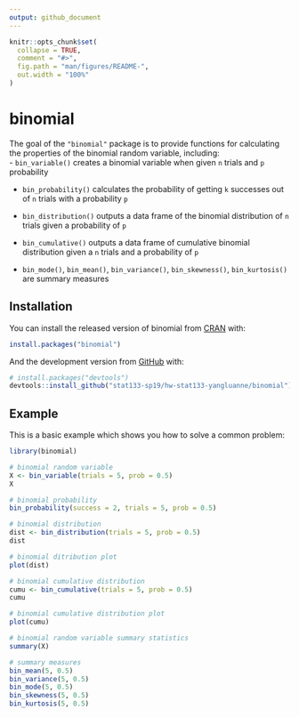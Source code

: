 ```yaml
---
output: github_document
---
```


<!-- README.md is generated from README.Rmd. Please edit that file -->

```r
knitr::opts_chunk$set(
  collapse = TRUE,
  comment = "#>",
  fig.path = "man/figures/README-",
  out.width = "100%"
)
```  

# binomial

The goal of the `"binomial"` package is to provide functions for calculating the properties of the binomial random variable, including:  
- `bin_variable()` creates a binomial variable when given `n` trials and `p` probability  

- `bin_probability()` calculates the probability of getting `k` successes out of `n` trials with a probability `p`  

- `bin_distribution()` outputs a data frame of the binomial distribution of `n` trials given a probability of `p`  

- `bin_cumulative()` outputs a data frame of cumulative binomial distribution given a `n` trials and a probability of `p`  

- `bin_mode()`, `bin_mean()`, `bin_variance()`, `bin_skewness()`, `bin_kurtosis()` are summary measures

## Installation

You can install the released version of binomial from [CRAN](https://CRAN.R-project.org) with:

``` r
install.packages("binomial")
```

And the development version from [GitHub](https://github.com/) with:

``` r
# install.packages("devtools")
devtools::install_github("stat133-sp19/hw-stat133-yangluanne/binomial")
```
## Example

This is a basic example which shows you how to solve a common problem:
```r
library(binomial)

# binomial random variable
X <- bin_variable(trials = 5, prob = 0.5)
X

# binomial probability
bin_probability(success = 2, trials = 5, prob = 0.5)

# binomial distribution
dist <- bin_distribution(trials = 5, prob = 0.5)
dist

# binomial ditribution plot
plot(dist)

# binomial cumulative distribution
cumu <- bin_cumulative(trials = 5, prob = 0.5)
cumu

# binomial cumulative distribution plot
plot(cumu)

# binomial random variable summary statistics
summary(X)

# summary measures
bin_mean(5, 0.5)
bin_variance(5, 0.5)
bin_mode(5, 0.5)
bin_skewness(5, 0.5)
bin_kurtosis(5, 0.5)

```
